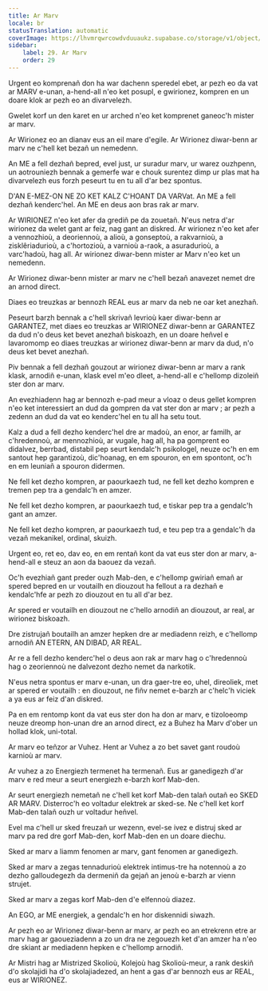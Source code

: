```yaml
---
title: Ar Marv
locale: br
statusTranslation: automatic
coverImage: https://lhvmrqwrcowdvduuaukz.supabase.co/storage/v1/object/public/strapi-uploads/small_cover-educacion-fundamental.webp-2d51a7828a2b1309555be27f7e2a61a0.webp
sidebar:
    label: 29. Ar Marv
    order: 29
---
```

Urgent eo komprenañ don ha war dachenn speredel ebet, ar pezh eo da vat ar MARV e-unan, a-hend-all n'eo ket posupl, e gwirionez, kompren en un doare klok ar pezh eo an divarvelezh.

Gwelet korf un den karet en ur arched n'eo ket komprenet ganeoc'h mister ar marv.

Ar Wirionez eo an dianav eus an eil mare d'egile. Ar Wirionez diwar-benn ar marv ne c'hell ket bezañ un nemedenn.

An ME a fell dezhañ bepred, evel just, ur suradur marv, ur warez ouzhpenn, un aotrouniezh bennak a gemerfe war e chouk surentez dimp ur plas mat ha divarvelezh eus forzh peseurt tu en tu all d'ar bez spontus.

D'AN E-MEZ-ON NE ZO KET KALZ C'HOANT DA VARVat. An ME a fell dezhañ kenderc'hel. An ME en deus aon bras rak ar marv.

Ar WIRIONEZ n'eo ket afer da grediñ pe da zouetañ. N'eus netra d'ar wirionez da welet gant ar feiz, nag gant an diskred. Ar wirionez n'eo ket afer a vennozhioù, a deoriennoù, a alioù, a gonseptoù, a rakvarnioù, a zisklêriadurioù, a c'hortozioù, a varnioù a-raok, a asuradurioù, a varc'hadoù, hag all. Ar wirionez diwar-benn mister ar Marv n'eo ket un nemedenn.

Ar Wirionez diwar-benn mister ar marv ne c'hell bezañ anavezet nemet dre an arnod direct.

Diaes eo treuzkas ar bennozh REAL eus ar marv da neb ne oar ket anezhañ.

Peseurt barzh bennak a c'hell skrivañ levrioù kaer diwar-benn ar GARANTEZ, met diaes eo treuzkas ar WIRIONEZ diwar-benn ar GARANTEZ da dud n'o deus ket bevet anezhañ biskoazh, en un doare heñvel e lavaromomp eo diaes treuzkas ar wirionez diwar-benn ar marv da dud, n'o deus ket bevet anezhañ.

Piv bennak a fell dezhañ gouzout ar wirionez diwar-benn ar marv a rank klask, arnodiñ e-unan, klask evel m'eo dleet, a-hend-all e c'hellomp dizoleiñ ster don ar marv.

An evezhiadenn hag ar bennozh e-pad meur a vloaz o deus gellet kompren n'eo ket interessiert an dud da gompren da vat ster don ar marv ; ar pezh a zedenn an dud da vat eo kenderc'hel en tu all ha setu tout.

Kalz a dud a fell dezho kenderc'hel dre ar madoù, an enor, ar familh, ar c'hredennoù, ar mennozhioù, ar vugale, hag all, ha pa gomprent eo didalvez, berrbad, distabil pep seurt kendalc'h psikologel, neuze oc'h en em santout hep garantizoù, dic'hoanag, en em spouron, en em spontont, oc'h en em leuniañ a spouron didermen.

Ne fell ket dezho kompren, ar paourkaezh tud, ne fell ket dezho kompren e tremen pep tra a gendalc'h en amzer.

Ne fell ket dezho kompren, ar paourkaezh tud, e tiskar pep tra a gendalc'h gant an amzer.

Ne fell ket dezho kompren, ar paourkaezh tud, e teu pep tra a gendalc'h da vezañ mekanikel, ordinal, skuizh.

Urgent eo, ret eo, dav eo, en em rentañ kont da vat eus ster don ar marv, a-hend-all e steuz an aon da baouez da vezañ.

Oc'h evezhiañ gant preder ouzh Mab-den, e c'hellomp gwiriañ emañ ar spered bepred en ur voutailh en diouzout ha fellout a ra dezhañ e kendalc'hfe ar pezh zo diouzout en tu all d'ar bez.

Ar spered er voutailh en diouzout ne c'hello arnodiñ an diouzout, ar real, ar wirionez biskoazh.

Dre zistrujañ boutailh an amzer hepken dre ar mediadenn reizh, e c'hellomp arnodiñ AN ETERN, AN DIBAD, AR REAL.

Ar re a fell dezho kenderc'hel o deus aon rak ar marv hag o c'hredennoù hag o zeoriennoù ne dalvezont dezho nemet da narkotik.

N'eus netra spontus er marv e-unan, un dra gaer-tre eo, uhel, direoliek, met ar spered er voutailh : en diouzout, ne fiñv nemet e-barzh ar c'helc'h viciek a ya eus ar feiz d'an diskred.

Pa en em rentomp kont da vat eus ster don ha don ar marv, e tizoloeomp neuze dreomp hon-unan dre an arnod direct, ez a Buhez ha Marv d'ober un hollad klok, uni-total.

Ar marv eo teñzor ar Vuhez. Hent ar Vuhez a zo bet savet gant roudoù karnioù ar marv.

Ar vuhez a zo Energiezh termenet ha termenañ. Eus ar ganedigezh d'ar marv e red meur a seurt energiezh e-barzh korf Mab-den.

Ar seurt energiezh nemetañ ne c'hell ket korf Mab-den talañ outañ eo SKED AR MARV. Disterroc'h eo voltadur elektrek ar sked-se. Ne c'hell ket korf Mab-den talañ ouzh ur voltadur heñvel.

Evel ma c'hell ur sked freuzañ ur wezenn, evel-se ivez e distruj sked ar marv pa red dre gorf Mab-den, korf Mab-den en un doare diechu.

Sked ar marv a liamm fenomen ar marv, gant fenomen ar ganedigezh.

Sked ar marv a zegas tennadurioù elektrek intimus-tre ha notennoù a zo dezho galloudegezh da dermeniñ da gejañ an jenoù e-barzh ar vienn strujet.

Sked ar marv a zegas korf Mab-den d'e elfennoù diazez.

An EGO, ar ME energiek, a gendalc'h en hor diskennidi siwazh.

Ar pezh eo ar Wirionez diwar-benn ar marv, ar pezh eo an etrekrenn etre ar marv hag ar gaoueziadenn a zo un dra ne zegouezh ket d'an amzer ha n'eo dre skiant ar mediadenn hepken e c'hellomp arnodiñ.

Ar Mistri hag ar Mistrized Skolioù, Kolejoù hag Skolioù-meur, a rank deskiñ d'o skolajidi ha d'o skolajiadezed, an hent a gas d'ar bennozh eus ar REAL, eus ar WIRIONEZ.

